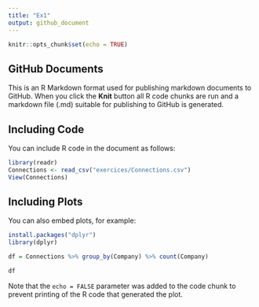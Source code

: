 ```yaml
---
title: "Ex1"
output: github_document
---
```


```r
knitr::opts_chunk$set(echo = TRUE)
```

## GitHub Documents

This is an R Markdown format used for publishing markdown documents to GitHub. When you click the **Knit** button all R code chunks are run and a markdown file (.md) suitable for publishing to GitHub is generated.

## Including Code

You can include R code in the document as follows:

```r
library(readr)
Connections <- read_csv("exercices/Connections.csv")
View(Connections)

```

## Including Plots

You can also embed plots, for example:

```r
install.packages("dplyr")
library(dplyr)

df = Connections %>% group_by(Company) %>% count(Company)

df
```

Note that the `echo = FALSE` parameter was added to the code chunk to prevent printing of the R code that generated the plot.
